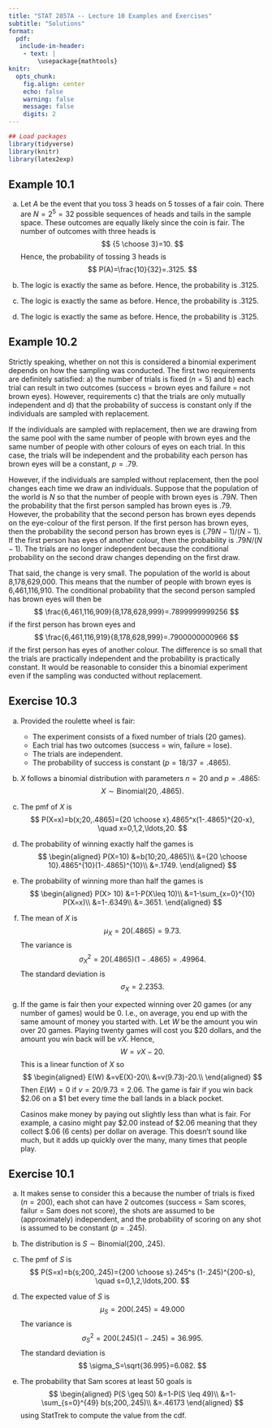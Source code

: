 ```yaml
---
title: "STAT 2857A -- Lecture 10 Examples and Exercises"
subtitle: "Solutions"
format: 
  pdf: 
   include-in-header: 
    - text: |
        \usepackage{mathtools}
knitr: 
  opts_chunk:
    fig.align: center
    echo: false
    warning: false
    message: false
    digits: 2
---
```


```r
## Load packages
library(tidyverse)
library(knitr)
library(latex2exp)
```

## Example 10.1

a) Let $A$ be the event that you toss 3 heads on 5 tosses of a fair coin. There are $N=2^5=32$ possible sequences of heads and tails in the sample space. These outcomes are equally likely since the coin is fair. The number of outcomes with three heads is
$$
{5 \choose 3}=10.
$$
Hence, the probability of tossing 3 heads is
$$
P(A)=\frac{10}{32}=.3125.
$$

b) The logic is exactly the same as before. Hence, the probability is .3125.

c) The logic is exactly the same as before. Hence, the probability is .3125.

d) The logic is exactly the same as before. Hence, the probability is .3125.

## Example 10.2

Strictly speaking, whether on not this is considered a binomial experiment depends on how the sampling was conducted. The first two requirements are definitely satisfied: a) the number of trials is fixed ($n=5$) and b) each trial can result in two outcomes (success = brown eyes and failure = not brown eyes). However, requirements c) that the trials are only mutually independent and d) that the probability of success is constant only if the individuals are sampled with replacement.

If the individuals are sampled with replacement, then we are drawing from the same pool with the same number of people with brown eyes and the same number of people with other colours of eyes on each trial. In this case, the trials will be independent and the probability each person has brown eyes will be a constant, $p=.79$.

However, if the individuals are sampled without replacement, then the pool changes each time we draw an individuals. Suppose that the population of the world is $N$ so that the number of people with brown eyes is $.79N$. Then the probability that the first person sampled has brown eyes is .79. However, the probability that the second person has brown eyes depends on the eye-colour of the first person. If the first person has brown eyes, then the probability the second person has brown eyes is $(.79N-1)/(N-1)$. If the first person has eyes of another colour, then the probability is $.79N/(N-1)$. The trials are no longer independent because the conditional probability on the second draw changes depending on the first draw.

That said, the change is very small. The population of the world is about 8,178,629,000. This means that the number of people with brown eyes is 6,461,116,910. The conditional probability that the second person sampled has brown eyes will then be 
$$
\frac{6,461,116,909}{8,178,628,999}=.7899999999256
$$
if the first person has brown eyes and 
$$
\frac{6,461,116,919}{8,178,628,999}=.7900000000966
$$
if the first person has eyes of another colour. The difference is so small that the trials are practically independent and the probability is practically constant. It would be reasonable to consider this a binomial experiment even if the sampling was conducted without replacement. 

## Exercise 10.3

a) Provided the roulette wheel is fair:

    - The experiment consists of a fixed number of trials (20 games).
    - Each trial has two outcomes (success = win, failure = lose).
    - The trials are independent.
    - The probability of success is constant ($p=18/37=.4865$).
  
b) $X$ follows a binomial distribution with parameters $n=20$ and $p=.4865$:
$$
X \sim \mbox{Binomial}(20,.4865).
$$

c) The pmf of $X$ is
$$
P(X=x)=b(x;20,.4865)={20 \choose x}.4865^x(1-.4865)^{20-x}, \quad x=0,1,2,\ldots,20.
$$

d) The probability of winning exactly half the games is
$$
\begin{aligned}
P(X=10)
&=b(10;20,.4865)\\
&={20 \choose 10}.4865^{10}(1-.4865)^{10}\\
&=.1749.
\end{aligned}
$$

e) The probability of winning more than half the games is
$$
\begin{aligned}
P(X> 10)
&=1-P(X\leq 10)\\
&=1-\sum_{x=0}^{10} P(X=x)\\
&=1-.6349\\
&=.3651.
\end{aligned}
$$

f) The mean of $X$ is
$$
\mu_X=20(.4865)=9.73.
$$
The variance is
$$
\sigma^2_X=20(.4865)(1-.4865)=.49964.
$$
The standard deviation is
$$
\sigma_X=2.2353.
$$

g) If the game is fair then your expected winning over 20 games (or any number of games) would be 0. I.e., on average, you end up with the same amount of money you started with. Let $W$ be the amount you win over 20 games. Playing twenty games will cost you $20 dollars, and the amount you win back will be $vX$. Hence,
$$
W=vX - 20.
$$
This is a linear function of $X$ so
$$
\begin{aligned}
E(W)
&=vE(X)-20\\
&=v(9.73)-20.\\
\end{aligned}
$$
Then $E(W)=0$ if $v=20/9.73=2.06$. The game is fair if you win back \$2.06 on a \$1 bet every time the ball lands in a black pocket. 

   Casinos make money by paying out slightly less than what is fair. For example, a casino might pay \$2.00 instead of \$2.06 meaning that they collect \$.06 (6 cents) per dollar on average. This doesn't sound like much, but it adds up quickly over the many, many times that people play. 
   
## Exercise 10.1

a) It makes sense to consider this a because the number of trials is fixed ($n=200$), each shot can have 2 outcomes (success = Sam scores, failur = Sam does not score), the shots are assumed to be (approximately) independent, and the probability of scoring on any shot is assumed to be constant ($p=.245$). 

b) The distribution is $S \sim \mbox{Binomial}(200,.245)$.

c) The pmf of $S$ is
$$
P(S=x)=b(s;200,.245)={200 \choose s}.245^s (1-.245)^{200-s}, \quad s=0,1,2,\ldots,200.
$$
d) The expected value of $S$ is
$$
\mu_S=200(.245)=49.000
$$
The variance is
$$
\sigma^2_S=200(.245)(1-.245)=36.995.
$$
The standard deviation is
$$
\sigma_S=\sqrt{36.995}=6.082.
$$

e) The probability that Sam scores at least 50 goals is
$$
\begin{aligned}
P(S \geq 50)
&=1-P(S \leq 49)\\
&=1-\sum_{s=0}^{49} b(s;200,.245)\\
&=.46173
\end{aligned}
$$
using StatTrek to compute the value from the cdf.



